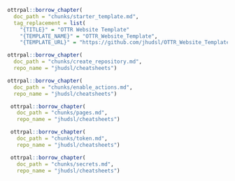 
```r
ottrpal::borrow_chapter(
  doc_path = "chunks/starter_template.md",
  tag_replacement = list(
    "{TITLE}" = "OTTR Website Template"
    "{TEMPLATE_NAME}" = "OTTR_Website_Template",
    "{TEMPLATE_URL}" = "https://github.com/jhudsl/OTTR_Website_Template"))
```

```r
ottrpal::borrow_chapter(
  doc_path = "chunks/create_repository.md",
  repo_name = "jhudsl/cheatsheets")
```

```r
ottrpal::borrow_chapter(
  doc_path = "chunks/enable_actions.md",
  repo_name = "jhudsl/cheatsheets")
```

```r
 ottrpal::borrow_chapter(   
   doc_path = "chunks/pages.md",
   repo_name = "jhudsl/cheatsheets")
```

```r
 ottrpal::borrow_chapter(   
   doc_path = "chunks/token.md",
   repo_name = "jhudsl/cheatsheets")
```

```r
 ottrpal::borrow_chapter(   
   doc_path = "chunks/secrets.md",
   repo_name = "jhudsl/cheatsheets")
```
